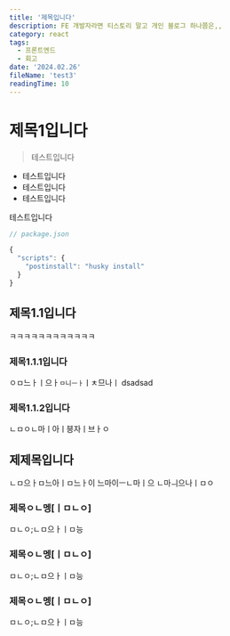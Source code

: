 ```yaml
---
title: '제목입니다'
description: FE 개발자라면 티스토리 말고 개인 블로그 하나쯤은,,
category: react
tags:
  - 프론트엔드
  - 회고
date: '2024.02.26'
fileName: 'test3'
readingTime: 10
---
```


# 제목1입니다

> 테스트입니다

- 테스트입니다
- 테스트입니다
- 테스트입니다

테스트입니다

```javascript
// package.json

{
  "scripts": {
    "postinstall": "husky install"
  }
}

```

## 제목1.1입니다

ㅋㅋㅋㅋㅋㅋㅋㅋㅋㅋㅋㅋ

### 제목1.1.1입니다

ㅇㅁ느ㅏㅣ으ㅏ`ㅁ니ㅡㅏ`ㅣㅊ므나ㅣ
dsadsad

### 제목1.1.2입니다

ㄴㅁㅇㄴ마ㅣ아ㅣ븡자ㅣ브ㅏㅇ

## 제제목입니다

ㄴㅁ으ㅏㅁ느아ㅣㅁ느ㅏ이
느마이ㅡㄴ마ㅣ으
ㄴ마ㅢ으나ㅣㅁㅇ

### 제목ㅇㄴ멩[ㅣㅁㄴㅇ]

ㅁㄴㅇ;ㄴㅁ으ㅏㅣㅁ능

### 제목ㅇㄴ멩[ㅣㅁㄴㅇ]

ㅁㄴㅇ;ㄴㅁ으ㅏㅣㅁ능

### 제목ㅇㄴ멩[ㅣㅁㄴㅇ]

ㅁㄴㅇ;ㄴㅁ으ㅏㅣㅁ능
